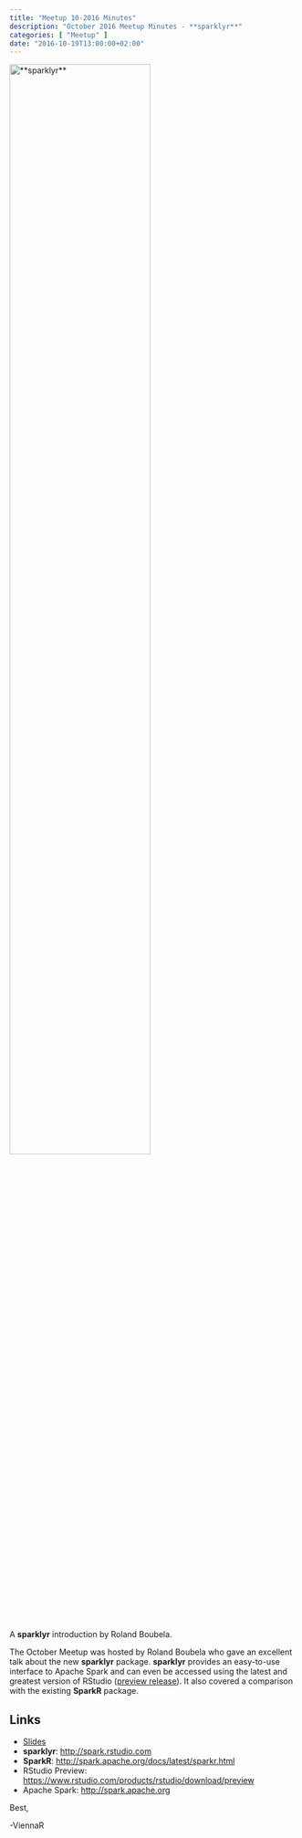 ```yaml
---
title: "Meetup 10-2016 Minutes"
description: "October 2016 Meetup Minutes - **sparklyr**"
categories: [ "Meetup" ]
date: "2016-10-19T13:00:00+02:00"
---
```


<img src="/images/meetup_201610_small.jpg" title="**sparklyr**" alt="**sparklyr**" style='width:70%;' border="0" />

A **sparklyr** introduction by Roland Boubela.

<!--more-->

The October Meetup was hosted by Roland Boubela who gave an excellent talk about the new **sparklyr** package. **sparklyr** provides an easy-to-use interface to Apache Spark and can even be accessed using the latest and greatest version of RStudio ([preview release](https://www.rstudio.com/products/rstudio/download/preview)). It also covered a comparison with the existing **SparkR** package.

## Links

- [Slides](/slides/boubela_sparklyr.pdf)
- **sparklyr**: <http://spark.rstudio.com>
- **SparkR**: <http://spark.apache.org/docs/latest/sparkr.html>
- RStudio Preview: <https://www.rstudio.com/products/rstudio/download/preview>
- Apache Spark: <http://spark.apache.org>

Best,

  -ViennaR
 
